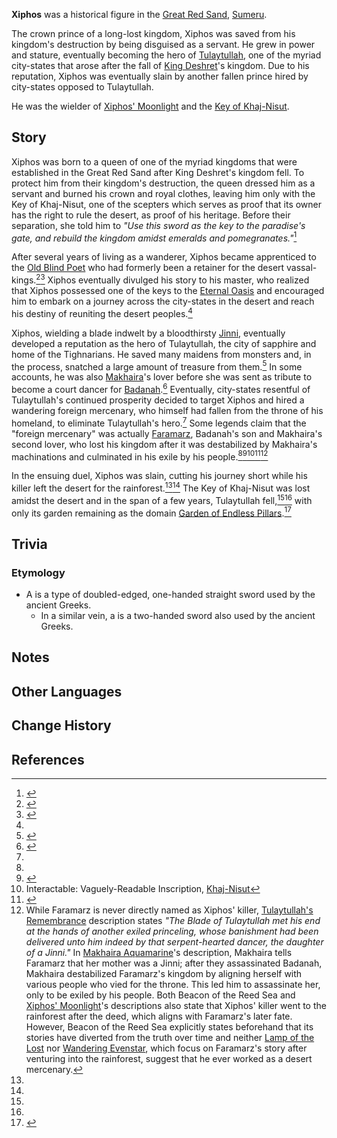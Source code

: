 {{Character Infobox
|type             = Mentioned
|image            = NPC Xiphos.png
|realname         = <!-- Optional, if different from in-game name -->
|deceased         = Slain by a mercenary thousands of years ago
|region           = Sumeru
|affiliation      = Tulaytullah
|title            = Blade of Tulaytullah

|ancestry         = <!-- Clan/family -->
|father           = 
|mother           = 
|sibling          = 
|relative         = 
}}
'''Xiphos''' was a historical figure in the [[Great Red Sand]], [[Sumeru]].

The crown prince of a long-lost kingdom, Xiphos was saved from his kingdom's destruction by being disguised as a servant. He grew in power and stature, eventually becoming the hero of [[Tulaytullah]], one of the myriad city-states that arose after the fall of [[King Deshret]]'s kingdom. Due to his reputation, Xiphos was eventually slain by another fallen prince hired by city-states opposed to Tulaytullah.

He was the wielder of [[Xiphos' Moonlight]] and the [[Key of Khaj-Nisut]].

==Story==
Xiphos was born to a queen of one of the myriad kingdoms that were established in the Great Red Sand after King Deshret's kingdom fell. To protect him from their kingdom's destruction, the queen dressed him as a servant and burned his crown and royal clothes, leaving him only with the Key of Khaj-Nisut, one of the scepters which serves as proof that its owner has the right to rule the desert, as proof of his heritage. Before their separation, she told him to ''"Use this sword as the key to the paradise's gate, and rebuild the kingdom amidst emeralds and pomegranates."''<ref name="Key">{{Ref/Weapon|Key of Khaj-Nisut}}</ref>

After several years of living as a wanderer, Xiphos became apprenticed to the [[Old Blind Poet]] who had formerly been a retainer for the desert vassal-kings.<ref>{{Ref/Weapon|Wandering Evenstar}}</ref><ref>{{Ref/Weapon|Makhaira Aquamarine}}</ref> Xiphos eventually divulged his story to his master, who realized that Xiphos possessed one of the keys to the [[Eternal Oasis]] and encouraged him to embark on a journey across the city-states in the desert and reach his destiny of reuniting the desert peoples.<ref name="Key" />

Xiphos, wielding a blade indwelt by a bloodthirsty [[Jinni]], eventually developed a reputation as the hero of Tulaytullah, the city of sapphire and home of the Tighnarians. He saved many maidens from monsters and, in the process, snatched a large amount of treasure from them.<ref name="Moonlight">{{Ref/Weapon|Xiphos' Moonlight}}</ref> In some accounts, he was also [[Makhaira]]'s lover before she was sent as tribute to become a court dancer for [[Badanah]].<ref name="TulayRemember">{{Ref/Weapon|Tulaytullah's Remembrance}}</ref> Eventually, city-states resentful of Tulaytullah's continued prosperity decided to target Xiphos and hired a wandering foreign mercenary, who himself had fallen from the throne of his homeland, to eliminate Tulaytullah's hero.<ref name="Moonlight" /> Some legends claim that the "foreign mercenary" was actually [[Faramarz]], Badanah's son and Makhaira's second lover, who lost his kingdom after it was destabilized by Makhaira's machinations and culminated in his exile by his people.<ref name="TulayRemember" /><ref name="Beacon">{{Ref/Weapon|Beacon of the Reed Sea|quote=He heard of the story depicting the homeless prince's death, the fate of his swords, and the killer that traversed deep into the forest...}}</ref><ref>Interactable: Vaguely-Readable Inscription, [[Primal Obelisk#Khaj-Nisut|Khaj-Nisut]]</ref><ref>{{Ref/Arti|Lamp of the Lost}}</ref><ref group="Note">While Faramarz is never directly named as Xiphos' killer, [[Tulaytullah's Remembrance]] description states ''"The Blade of Tulaytullah met his end at the hands of another exiled princeling, whose banishment had been delivered unto him indeed by that serpent-hearted dancer, the daughter of a Jinni."'' In [[Makhaira Aquamarine]]'s description, Makhaira tells Faramarz that her mother was a Jinni; after they assassinated Badanah, Makhaira destabilized Faramarz's kingdom by aligning herself with various people who vied for the throne. This led him to assassinate her, only to be exiled by his people. Both Beacon of the Reed Sea and [[Xiphos' Moonlight]]'s descriptions also state that Xiphos' killer went to the rainforest after the deed, which aligns with Faramarz's later fate. However, Beacon of the Reed Sea explicitly states beforehand that its stories have diverted from the truth over time and neither [[Lamp of the Lost]] nor [[Wandering Evenstar]], which focus on Faramarz's story after venturing into the rainforest, suggest that he ever worked as a desert mercenary.</ref>

In the ensuing duel, Xiphos was slain, cutting his journey short while his killer left the desert for the rainforest.<ref name="Moonlight" /><ref name="Beacon" /> The Key of Khaj-Nisut was lost amidst the desert and in the span of a few years, Tulaytullah fell,<ref name="Key" /><ref name="Moonlight" /> with only its garden remaining as the domain [[Garden of Endless Pillars]].<ref>{{Ref/Domain|Garden of Endless Pillars}}</ref>

==Trivia==
===Etymology===
* A {{lang|{{w|xiphos}}|grc=ξίφος}} is a type of doubled-edged, one-handed straight sword used by the ancient Greeks.
** In a similar vein, a {{w|makhaira}} is a two-handed sword also used by the ancient Greeks.

==Notes==
{{Reflist|note=1}}

==Other Languages==
{{Other Languages
|default_hidden=1
|en      = Xiphos
|zhs     = 西福斯
|zhs_rm  = Xīfúsī
|zht     = 西福斯
|zht_rm  = Xīfúsī
|ja      = サイフォス
|ja_rm   = Saifosu
|ko      = 크시포스
|ko_rm   = Keusiposeu
|es      = Xifos
|fr      = Xiphos
|ru      = Ксифос
|th      = Xiphos
|vi      = Xiphos
|de      = Xiphos
|id      = Xiphos
|pt      = Xiphos
|tr      = Xiphos
|it      = Xiphos
}}

==Change History==
{{Change History|introduced=3.1}}

==References==
{{Reflist}}